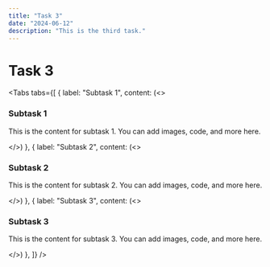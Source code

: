 ```yaml
---
title: "Task 3"
date: "2024-06-12"
description: "This is the third task."
---
```



# Task 3

<Tabs
  tabs={[
    { label: "Subtask 1", content: (<>
      <h3>Subtask 1</h3>
      <p>This is the content for subtask 1. You can add images, code, and more here.</p>
    </>) },
    { label: "Subtask 2", content: (<>
      <h3>Subtask 2</h3>
      <p>This is the content for subtask 2. You can add images, code, and more here.</p>
    </>) },
    { label: "Subtask 3", content: (<>
      <h3>Subtask 3</h3>
      <p>This is the content for subtask 3. You can add images, code, and more here.</p>
    </>) },
  ]}
/> 